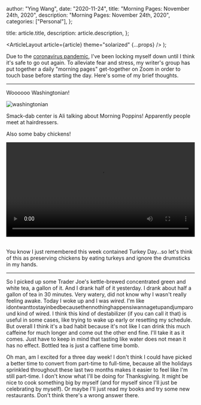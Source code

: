 
  author: "Ying Wang",
  date: "2020-11-24",
  title: "Morning Pages: November 24th, 2020",
  description: "Morning Pages: November 24th, 2020",
  categories: ["Personal"],
};

  title: article.title,
  description: article.description,
};

  <ArticleLayout article={article} theme="solarized" {...props} />
);

Due to the [coronavirus
pandemic](https://en.wikipedia.org/wiki/2019-20_coronavirus_pandemic), I've been
locking myself down until I think it's safe to go out again. To alleviate fear
and stress, my writer's group has put together a daily "morning pages"
get-together on Zoom in order to touch base before starting the day. Here's some
of my brief thoughts.

---

Woooooo Washingtonian!

![washingtonian](/img/posts/2020/11/24/morning_pages.jpg)

Smack-dab center is Ali talking about Morning Poppins! Apparently people meet at
hairdressers.

Also some baby chickens!

<!-- https://stackoverflow.com/a/26276254 -->

<video style="width: 100%; width: -moz-available; width: -webkit-fill-available; width: fill-available; max-width: 100%;" controls>
    <source src="/video/posts/2020/11/24/morning_pages.mp4" type="video/mp4">
    Your browser does not support HTML5 video.
</video>
<br/>
<br/>

You know I just remembered this week contained Turkey Day...so let's think of
this as preserving chickens by eating turkeys and ignore the drumsticks in my
hands.

---

So I picked up some Trader Joe's kettle-brewed concentrated green and white tea,
a gallon of it. And I drank half of it yesterday. I drank about half a gallon of
tea in 30 minutes. Very watery, did not know why I wasn't really feeling awake.
Today I woke up and I was _wired_. I'm like
idontwanttostayinbedbecausethennothinghappensiwannagetupandjumparound kind of
wired. I think this kind of destabilizer (if you can call it that) is useful in
some cases, like trying to wake up early or resetting my schedule. But overall I
think it's a bad habit because it's not like I can drink this much caffeine for
much longer and come out the other end fine. I'll take it as it comes. Just have
to keep in mind that tasting like water does not mean it has no effect. Bottled
tea is just a caffiene time bomb.

Oh man, am I excited for a three day week! I don't think I could have picked a
better time to convert from part-time to full-time, because all the holidays
sprinkled throughout these last two months makes it easier to feel like I'm
still part-time. I don't know what I'll be doing for Thanksgiving. It might be
nice to cook something big by myself (and for myself since I'll just be
celebrating by myself). Or maybe I'll just read my books and try some new
restaurants. Don't think there's a wrong answer there.
